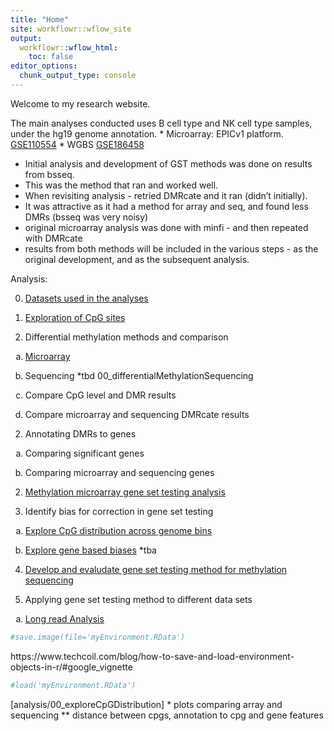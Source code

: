 ```yaml
---
title: "Home"
site: workflowr::wflow_site
output:
  workflowr::wflow_html:
    toc: false
editor_options:
  chunk_output_type: console
---
```


Welcome to my research website.

The main analyses conducted uses B cell type and NK cell type samples, 
under the hg19 genome annotation.
* Microarray: EPICv1 platform. [GSE110554](https://www.ncbi.nlm.nih.gov/geo/query/acc.cgi?acc=GSE110554)
* WGBS [GSE186458](https://www.ncbi.nlm.nih.gov/geo/query/acc.cgi?acc=GSE186458)


* Initial analysis and development of GST methods was done on results from bsseq.
* This was the method that ran and worked well.
* When revisiting analysis - retried DMRcate and it ran (didn't initially).
* It was attractive as it had a method for array and seq, and found less DMRs (bsseq was very noisy)
* original microarray analysis was done with minfi - and then repeated with DMRcate
* results from both methods will be included in the various steps - as the original development, and as the subsequent analysis.


Analysis:

0. [Datasets used in the analyses](00_datasets.Rmd) 

1. [Exploration of CpG sites](00_exploreCpGDistrib)

1. Differential methylation methods and comparison

  a) [Microarray](00_differentialMethylationArray.html)
  
  b) Sequencing *tbd 00_differentialMethylationSequencing
  
  c) Compare CpG level and DMR results
  
  c) Compare microarray and sequencing DMRcate results 

2. Annotating DMRs to genes

  a) Comparing significant genes

  a) Comparing microarray and sequencing genes

2. [Methylation microarray gene set testing analysis](00_microarrayOntologyAnalysis.Rmd)

3. Identify bias for correction in gene set testing

  a) [Explore CpG distribution across genome bins](01_exploreBiasByBins.Rmd)
  
  b) [Explore gene based biases](02_exploreBiasGenes.Rmd) *tba
  
4. [Develop and evaludate gene set testing method for methylation sequencing](03_runGST.Rmd)

6. Applying gene set testing method to different data sets

  a) [Long read Analysis](00_longReadAnalysis)
  

```r
	
#save.image(file='myEnvironment.RData')
```

https://www.techcoil.com/blog/how-to-save-and-load-environment-objects-in-r/#google_vignette
```r
#load('myEnvironment.RData')
```





[analysis/00_exploreCpGDistribution]
* plots comparing array and sequencing
** distance between cpgs, annotation to cpg and gene features



